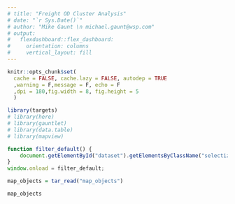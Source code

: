 ```yaml
---
# title: "Freight OD Cluster Analysis"
# date: "`r Sys.Date()`"
# author: "Mike Gaunt \n michael.gaunt@wsp.com"
# output: 
#   flexdashboard::flex_dashboard:
#     orientation: columns
#     vertical_layout: fill
---
```


<style type="text/css">
.main-container {
  max-width: 95vw;
  margin-left: auto;
  margin-right: auto;
}
</style>

```r
knitr::opts_chunk$set(
  cache = FALSE, cache.lazy = FALSE, autodep = TRUE
  ,warning = F,message = F, echo = F
  ,dpi = 180,fig.width = 8, fig.height = 5
  )
```


<!--#general comments===========================================================
#~~~~~~~~~~~~~~~~~~~~~~~~~~~~~~~~~~~~~~~~~~~~~~~~~~~~~~~~~~~~~~~~~~~~~~~~~~~~~~~
#
# This is [[insert description here - what it does/solve]]
#
# By: mike gaunt, michael.gaunt@wsp.com
#
# README: [[insert brief readme here]]
#-------- [[insert brief readme here]]
#
# *please use 80 character margins
# *please go to https://pkgs.rstudio.com/flexdashboard/articles/layouts.html
# to explore the different layouts available for the flexdashboard framework
#
#~~~~~~~~~~~~~~~~~~~~~~~~~~~~~~~~~~~~~~~~~~~~~~~~~~~~~~~~~~~~~~~~~~~~~~~~~~~ -->


<!--#library set-up=============================================================
#~~~~~~~~~~~~~~~~~~~~~~~~~~~~~~~~~~~~~~~~~~~~~~~~~~~~~~~~~~~~~~~~~~~~~~~~~~~~~~~
#content in this section should be removed if in production - ok for dev -->

```r
library(targets)
# library(here)
# library(gauntlet)
# library(data.table)
# library(mapview)
```

<!--#source helpers/utilities===================================================
#~~~~~~~~~~~~~~~~~~~~~~~~~~~~~~~~~~~~~~~~~~~~~~~~~~~~~~~~~~~~~~~~~~~~~~~~~~~~~~~
#content in this section should be removed if in production - ok for dev -->

```js
function filter_default() {
    document.getElementById("dataset").getElementsByClassName("selectized")[0].selectize.setValue("2021_Q2_thursday_trip", false);
}
window.onload = filter_default;
```


<!--#source data================================================================
#~~~~~~~~~~~~~~~~~~~~~~~~~~~~~~~~~~~~~~~~~~~~~~~~~~~~~~~~~~~~~~~~~~~~~~~~~~~~~~~
#content in this section should be removed if in production - ok for dev 
#area to upload data with and to perform initial munging
#please add test data here so that others may use/unit test these scripts -->

```r
map_objects = tar_read("map_objects")
```


<!-- #SECTION NAME=============================================================== -->
<!-- #use this header to make demarcations/section in code [delete this line] -->
<!-- #short description  -->

```r
map_objects
```




<!-- ### Tab {.tabset} -->

<!-- #### Origins -->

<!-- ```{r} -->

<!-- ``` -->

<!-- #### Destinations -->

<!-- ```{r} -->

<!-- ``` -->

<!-- ### {-} -->

<!--end-->
